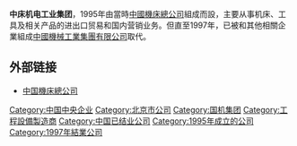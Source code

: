 '''中床机电工业集团'''，1995年由當時[[中國機床總公司|中國機床總公司]]組成而設，主要从事机床、工具及相关产品的进出口贸易和国内营销业务。但直至1997年，已被和其他相關企業組成[[中國機械工業集團有限公司|中國機械工業集團有限公司]]取代。

== 外部链接 ==
* [http://www.cnmtc.net 中国機床總公司]{{Wayback|url=http://www.cnmtc.net/ |date=20200831122858 }}

[[Category:中国中央企业|Category:中国中央企业]]
[[Category:北京市公司|Category:北京市公司]]
[[Category:国机集团|Category:国机集团]]
[[Category:工程設備製造商|Category:工程設備製造商]]
[[Category:中国已结业公司|Category:中国已结业公司]]
[[Category:1995年成立的公司|Category:1995年成立的公司]]
[[Category:1997年結業公司|Category:1997年結業公司]]